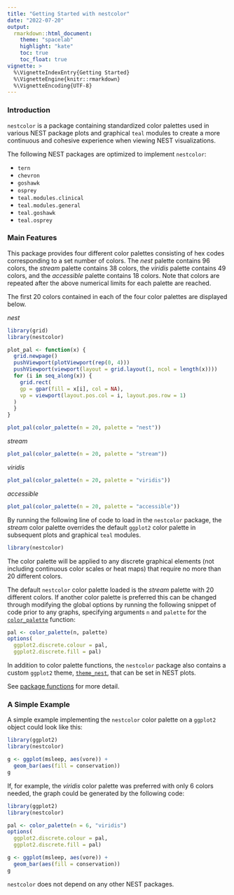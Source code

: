 ```yaml
---
title: "Getting Started with nestcolor"
date: "2022-07-20"
output:
  rmarkdown::html_document:
    theme: "spacelab"
    highlight: "kate"
    toc: true
    toc_float: true
vignette: >
  %\VignetteIndexEntry{Getting Started}
  %\VignetteEngine{knitr::rmarkdown}
  %\VignetteEncoding{UTF-8}
---
```


### Introduction

`nestcolor` is a package containing standardized color palettes used in various NEST package plots and graphical `teal` modules to create a more continuous and cohesive experience when viewing NEST visualizations.

The following NEST packages are optimized to implement `nestcolor`:

- `tern`
- `chevron`
- `goshawk`
- `osprey`
- `teal.modules.clinical`
- `teal.modules.general`
- `teal.goshawk`
- `teal.osprey`

### Main Features

This package provides four different color palettes consisting of hex codes corresponding to a set number of colors. The *nest* palette contains 96 colors, the *stream* palette contains 38 colors, the *viridis* palette contains 49 colors, and the *accessible* palette contains 18 colors. Note that colors are repeated after the above numerical limits for each palette are reached.

The first 20 colors contained in each of the four color palettes are displayed below. 

*nest*

```r
library(grid)
library(nestcolor)

plot_pal <- function(x) {
  grid.newpage()
  pushViewport(plotViewport(rep(0, 4)))
  pushViewport(viewport(layout = grid.layout(1, ncol = length(x))))
  for (i in seq_along(x)) {
    grid.rect(
    gp = gpar(fill = x[i], col = NA),
    vp = viewport(layout.pos.col = i, layout.pos.row = 1)
  )
  }
}

plot_pal(color_palette(n = 20, palette = "nest"))
```

*stream*

```r
plot_pal(color_palette(n = 20, palette = "stream"))
```

*viridis*

```r
plot_pal(color_palette(n = 20, palette = "viridis"))
```

*accessible*

```r
plot_pal(color_palette(n = 20, palette = "accessible"))
```

By running the following line of code to load in the `nestcolor` package, the *stream* color palette overrides the default `ggplot2` color palette in subsequent plots and graphical `teal` modules. 


```r
library(nestcolor)
```

The color palette will be applied to any discrete graphical elements (not including continuous color scales or heat maps) that require no more than 20 different colors.

The default `nestcolor` color palette loaded is the *stream* palette with 20 different colors. If another color palette is preferred this can be changed through modifying the global options by running the following snippet of code prior to any graphs, specifying arguments `n` and `palette` for the [`color_palette`](https://insightsengineering.github.io/nestcolor/main/reference/color_palette.html) function:

```r
pal <- color_palette(n, palette)
options(
  ggplot2.discrete.colour = pal,
  ggplot2.discrete.fill = pal)
```

In addition to color palette functions, the `nestcolor` package also contains a custom `ggplot2` theme, [`theme_nest`](https://insightsengineering.github.io/nestcolor/main/reference/theme_nest.html), that can be set in NEST plots.

See [package functions](https://insightsengineering.github.io/nestcolor/reference/index.html) for more detail.

### A Simple Example

A simple example implementing the `nestcolor` color palette on a `ggplot2` object could look like this:

```r
library(ggplot2)
library(nestcolor)

g <- ggplot(msleep, aes(vore)) +
  geom_bar(aes(fill = conservation))
g
```

If, for example, the *viridis* color palette was preferred with only 6 colors needed, the graph could be generated by the following code:

```r
library(ggplot2)
library(nestcolor)

pal <- color_palette(n = 6, "viridis")
options(
  ggplot2.discrete.colour = pal,
  ggplot2.discrete.fill = pal)

g <- ggplot(msleep, aes(vore)) +
  geom_bar(aes(fill = conservation))
g
```

`nestcolor` does not depend on any other NEST packages.
